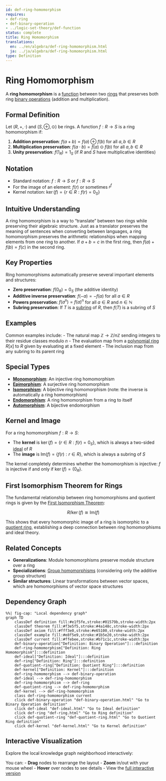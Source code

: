```yaml
---
id: def-ring-homomorphism
requires:
- def-ring
- def-binary-operation
- ../logic-set-theory/def-function
status: complete
title: Ring Homomorphism
translations:
  en: ../en/algebra/def-ring-homomorphism.html
  ja: ../ja/algebra/def-ring-homomorphism.html
type: Definition
---
```


# Ring Homomorphism {#def-ring-homomorphism}

A **ring homomorphism** is a [function](../logic-set-theory/def-function.qmd) between two [rings](def-ring.qmd) that preserves both ring [binary operations](def-binary-operation.qmd) (addition and multiplication).

## Formal Definition

Let $(R, +, \cdot)$ and $(S, \oplus, \odot)$ be rings. A function $f: R \to S$ is a ring homomorphism if:

1. **Addition preservation**: $f(a + b) = f(a) \oplus f(b)$ for all $a, b \in R$
2. **Multiplication preservation**: $f(a \cdot b) = f(a) \odot f(b)$ for all $a, b \in R$
3. **Unity preservation**: $f(1_R) = 1_S$ (if $R$ and $S$ have multiplicative identities)

## Notation

- Standard notation: $f: R \to S$ or $f: R \rightarrow S$
- For the image of an element: $f(r)$ or sometimes $r^f$
- Kernel notation: $\ker(f) = \{r \in R : f(r) = 0_S\}$

## Intuitive Understanding

A ring homomorphism is a way to "translate" between two rings while preserving their algebraic structure. Just as a translator preserves the meaning of sentences when converting between languages, a ring homomorphism preserves the arithmetic relationships when mapping elements from one ring to another. If $a + b = c$ in the first ring, then $f(a) + f(b) = f(c)$ in the second ring.

## Key Properties

Ring homomorphisms automatically preserve several important elements and structures:

- **Zero preservation**: $f(0_R) = 0_S$ (the additive identity)
- **Additive inverse preservation**: $f(-a) = -f(a)$ for all $a \in R$
- **Powers preservation**: $f(a^n) = f(a)^n$ for all $a \in R$ and $n \in \mathbb{N}$
- **Subring preservation**: If $T$ is a [subring](def-subring.qmd) of $R$, then $f(T)$ is a subring of $S$

## Examples

Common examples include:
- The natural map $\mathbb{Z} \to \mathbb{Z}/n\mathbb{Z}$ sending integers to their residue classes modulo $n$
- The evaluation map from a [polynomial ring](def-polynomial-ring.qmd) $R[x]$ to $R$ given by evaluating at a fixed element
- The inclusion map from any subring to its parent ring

## Special Types

- **[Monomorphism](../category-theory/def-monomorphism.qmd)**: An injective ring homomorphism
- **[Epimorphism](../category-theory/def-epimorphism.qmd)**: A surjective ring homomorphism
- **[Isomorphism](def-isomorphism.qmd)**: A bijective ring homomorphism (note: the inverse is automatically a ring homomorphism)
- **[Endomorphism](def-endomorphism.qmd)**: A ring homomorphism from a ring to itself
- **[Automorphism](def-automorphism.qmd)**: A bijective endomorphism

## Kernel and Image

For a ring homomorphism $f: R \to S$:

- The **kernel** is $\ker(f) = \{r \in R : f(r) = 0_S\}$, which is always a two-sided [ideal](def-ideal.qmd) of $R$
- The **image** is $\text{Im}(f) = \{f(r) : r \in R\}$, which is always a subring of $S$

The kernel completely determines whether the homomorphism is injective: $f$ is injective if and only if $\ker(f) = \{0_R\}$.

## First Isomorphism Theorem for Rings

The fundamental relationship between ring homomorphisms and quotient rings is given by the [First Isomorphism Theorem](thm-first-isomorphism.qmd):

$$R/\ker(f) \cong \text{Im}(f)$$

This shows that every homomorphic image of a ring is isomorphic to a [quotient ring](def-quotient-ring.qmd), establishing a deep connection between ring homomorphisms and ideal theory.

## Related Concepts

- **Generalizations**: Module homomorphisms preserve module structure over a ring
- **Specializations**: [Group homomorphisms](def-homomorphism.qmd) (considering only the additive group structure)
- **Similar structures**: Linear transformations between vector spaces, which are homomorphisms of vector space structures

## Dependency Graph

```mermaid
%%| fig-cap: "Local dependency graph"
graph TD
    classDef definition fill:#e1f5fe,stroke:#01579b,stroke-width:2px
    classDef theorem fill:#f3e5f5,stroke:#4a148c,stroke-width:2px
    classDef axiom fill:#fff3e0,stroke:#e65100,stroke-width:2px
    classDef example fill:#e8f5e9,stroke:#1b5e20,stroke-width:2px
    classDef current fill:#ffebee,stroke:#b71c1c,stroke-width:3px
    def-binary-operation["Definition: Binary Operation"]:::definition
    def-ring-homomorphism["Definition: Ring Homomorphism"]:::definition
    def-ideal["Definition: Ideal"]:::definition
    def-ring["Definition: Ring"]:::definition
    def-quotient-ring["Definition: Quotient Ring"]:::definition
    def-kernel["Definition: Kernel"]:::definition
    def-ring-homomorphism --> def-binary-operation
    def-ideal --> def-ring-homomorphism
    def-ring-homomorphism --> def-ring
    def-quotient-ring --> def-ring-homomorphism
    def-kernel --> def-ring-homomorphism
    class def-ring-homomorphism current
    click def-binary-operation "def-binary-operation.html" "Go to Binary Operation definition"
    click def-ideal "def-ideal.html" "Go to Ideal definition"
    click def-ring "def-ring.html" "Go to Ring definition"
    click def-quotient-ring "def-quotient-ring.html" "Go to Quotient Ring definition"
    click def-kernel "def-kernel.html" "Go to Kernel definition"
```

## Interactive Visualization

Explore the local knowledge graph neighborhood interactively:

::: {.graph-viz data-id="def-ring-homomorphism" data-width="700" data-height="500"}
:::

You can:
- **Drag** nodes to rearrange the layout
- **Zoom** in/out with your mouse wheel
- **Hover** over nodes to see details
- View the [full interactive version](../../output/interactive/en/def-ring-homomorphism.html){target="_blank"}
